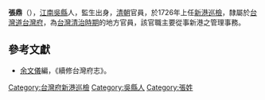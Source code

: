 '''張鼎'''（{{bd|？||？|catIdx=}}），[[江南|江南]][[吳縣|吳縣]]人，監生出身，[[清朝|清朝]]官員，於1726年上任[[新港鄉|新港]][[巡檢|巡檢]]，隸屬於[[台灣道|台灣道]][[台灣府|台灣府]]，為[[台灣清治時期|台灣清治時期]]的地方官員，該官職主要從事新港之管理事務。
{{start box}}
{{s-before|[[查克成|查克成]]}}
{{s-title|[[台灣府|台灣府]][[新港鄉|新港]][[巡檢|巡檢]]|1726年上任}}
{{s-after|[[羅開勳|羅開勳]]}}
{{end box}}

==參考文獻==
*[[余文儀|余文儀]]編，《續修台灣府志》。
{{清朝人物小作品}}
[[Category:台灣府新港巡檢|Category:台灣府新港巡檢]]
[[Category:吳縣人|Category:吳縣人]]
[[Category:張姓|Category:張姓]]